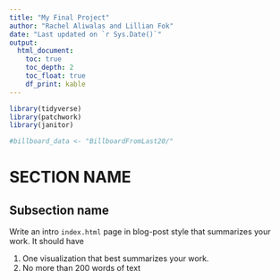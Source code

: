 ```yaml
---
title: "My Final Project"
author: "Rachel Aliwalas and Lillian Fok"
date: "Last updated on `r Sys.Date()`"
output:
  html_document:
    toc: true
    toc_depth: 2
    toc_float: true
    df_print: kable
---
```


```r
library(tidyverse)
library(patchwork)
library(janitor)
```


<!--
Comments in HTML are like this! 
-->


```r
#billboard_data <- "BillboardFromLast20/"
```


# SECTION NAME

## Subsection name

Write an intro `index.html` page in blog-post style that summarizes your work. It should have

1. One visualization that best summarizes your work.
1. No more than 200 words of text

```r

```


